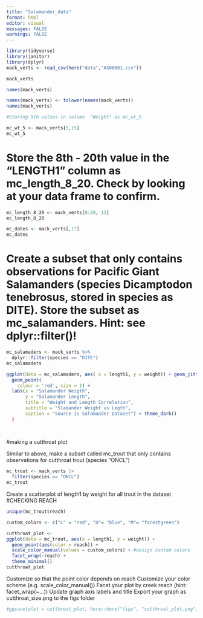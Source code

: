 ```yaml
---
title: "Salamander_data"
format: html
editor: visual
messages: FALSE
warnings: FALSE
---
```


```r
library(tidyverse)
library(janitor)
library(dplyr)
mack_verts <- read_csv(here("data","AS00601.csv"))

mack_verts
```

```r
names(mack_verts)
```

```r
names(mack_verts) <- tolower(names(mack_verts))
names(mack_verts)
```
```r
#Storing 5th values in column  "Weight" as mc_wt_5

mc_wt_5 <- mack_verts[5,15]
mc_wt_5
```
# Store the 8th - 20th value in the “LENGTH1” column as mc_length_8_20. Check by looking at your data frame to confirm.
 
```r
mc_length_8_20 <- mack_verts[8:20, 13]
mc_length_8_20

```

```r
mc_dates <- mack_verts[,17]
mc_dates
```

# Create a subset that only contains observations for Pacific Giant Salamanders (species Dicamptodon tenebrosus, stored in species as DITE). Store the subset as mc_salamanders. Hint: see dplyr::filter()!


```r
mc_salamaders <- mack_verts %>%
  dplyr::filter(species == "DITE")
mc_salamaders
```


```r

ggplot(data = mc_salamaders, aes( x = length1, y = weight)) + geom_jitter() + 
  geom_point(
    colour = 'red', size = 1) + 
  labs(x = "Salamander Weigth", 
       y = "Salamander Length",
       title = "Weight and Length Correlation",
       subtitle = "Slamander Weight vs Legth",
       caption = "Source is Salamander Dataset") + theme_dark()
  )
  
  
```

#making a cutthroat plot

Similar to above, make a subset called mc_trout that only contains observations for cutthroat trout (species “ONCL”)

```r
mc_trout <- mack_verts |>
  filter(species == "ONCL")
mc_trout
```

Create a scatterplot of length1 by weight for all trout in the dataset
#CHECKING REACH
```r
unique(mc_trout$reach)
```


```r

custom_colors <- c("L" = "red", "U"= "blue", "M"= "forestgreen")

cutthroat_plot <-
ggplot(data = mc_trout, aes(x = length1, y = weight)) + 
  geom_point(aes(color = reach)) +
  scale_color_manual(values = custom_colors) + #assign custom colors
  facet_wrap(~reach) +
  theme_minimal()
cutthroat_plot
```

Customize so that the point color depends on reach
Customize your color scheme (e.g. scale_color_manual())
Facet your plot by creek reach (hint: facet_wrap(~...))
Update graph axis labels and title
Export your graph as cutthroat_size.png to the figs folder

```r
#ggsave(plot = cutthroat_plot, here::here("figs", "cutthroat_plot.png"))
```



